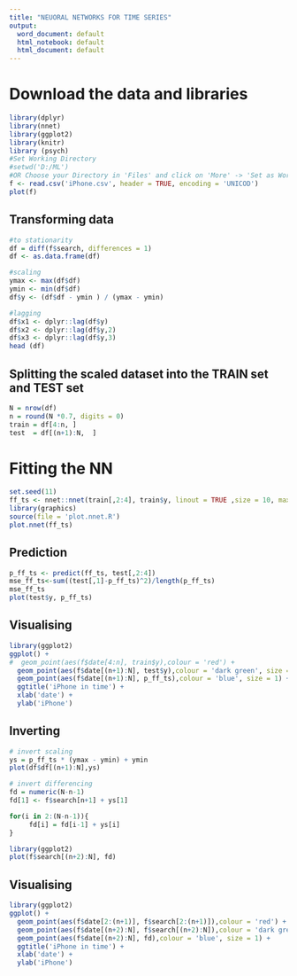 ---
title: "NEUORAL NETWORKS FOR TIME SERIES"
output:
  word_document: default
  html_notebook: default
  html_document: default
---

# Download the data and libraries
```{r}
library(dplyr)
library(nnet)
library(ggplot2)
library(knitr)
library (psych)
#Set Working Directory
#setwd('D:/ML')
#OR Choose your Directory in 'Files' and click on 'More' -> 'Set as Working Directory' #Download file to the table.
f <- read.csv('iPhone.csv', header = TRUE, encoding = 'UNICOD')
plot(f)
```

## Transforming data 
```{r}
#to stationarity
df = diff(f$search, differences = 1)
df <- as.data.frame(df)

#scaling
ymax <- max(df$df)
ymin <- min(df$df)
df$y <- (df$df - ymin ) / (ymax - ymin)

#lagging
df$x1 <- dplyr::lag(df$y)
df$x2 <- dplyr::lag(df$y,2)
df$x3 <- dplyr::lag(df$y,3)
head (df)
```

## Splitting the scaled dataset into the TRAIN set and TEST set
```{r}
N = nrow(df)
n = round(N *0.7, digits = 0)
train = df[4:n, ]
test  = df[(n+1):N,  ]
```

# Fitting the NN
```{r results='hide'}
set.seed(11)
ff_ts <- nnet::nnet(train[,2:4], train$y, linout = TRUE ,size = 10, maxit = 10000)
library(graphics)
source(file = 'plot.nnet.R')
plot.nnet(ff_ts)
```

## Prediction
```{r}
p_ff_ts <- predict(ff_ts, test[,2:4])
mse_ff_ts<-sum((test[,1]-p_ff_ts)^2)/length(p_ff_ts)
mse_ff_ts
plot(test$y, p_ff_ts)
```

## Visualising
```{r}
library(ggplot2)
ggplot() +
#  geom_point(aes(f$date[4:n], train$y),colour = 'red') +
  geom_point(aes(f$date[(n+1):N], test$y),colour = 'dark green', size = 3) +
  geom_point(aes(f$date[(n+1):N], p_ff_ts),colour = 'blue', size = 1) +
  ggtitle('iPhone in time') +
  xlab('date') +
  ylab('iPhone')
```

## Inverting
```{r}
# invert scaling
ys = p_ff_ts * (ymax - ymin) + ymin
plot(df$df[(n+1):N],ys)

# invert differencing
fd = numeric(N-n-1)
fd[1] <- f$search[n+1] + ys[1]

for(i in 2:(N-n-1)){
     fd[i] = fd[i-1] + ys[i]
}

library(ggplot2)
plot(f$search[(n+2):N], fd)
```

## Visualising
```{r}
library(ggplot2)
ggplot() +
  geom_point(aes(f$date[2:(n+1)], f$search[2:(n+1)]),colour = 'red') +
  geom_point(aes(f$date[(n+2):N], f$search[(n+2):N]),colour = 'dark green', size = 3) +
  geom_point(aes(f$date[(n+2):N], fd),colour = 'blue', size = 1) +
  ggtitle('iPhone in time') +
  xlab('date') +
  ylab('iPhone')
```